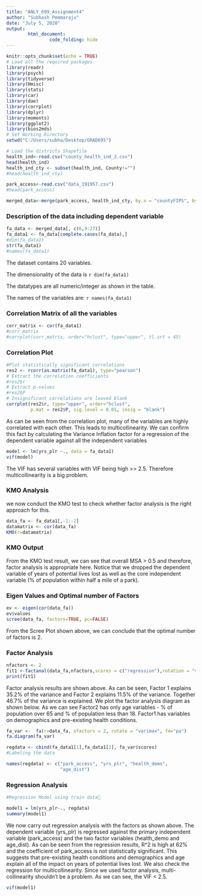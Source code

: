 ```yaml
---
title: "ANLY_699_Assignment4"
author: "Subhash Pemmaraju"
date: "July 5, 2020"
output: 
        html_document:
                code_folding: hide
---
```


```r
knitr::opts_chunk$set(echo = TRUE)
# Load all the required packages
library(readr)
library(psych)
library(tidyverse)
library(Hmisc)
library(stats)
library(car)
library(dae)
library(corrplot)
library(dplyr)
library(moments)
library(ggplot2)
library(bios2mds)
# Set Working Directory
setwd("C:/Users/subha/Desktop/GRAD695")

# Load the districts Shapefile
health_ind<-read.csv("county_health_ind_2.csv")
head(health_ind)
health_ind_cty <- subset(health_ind, County!="")
#head(health_ind_cty)

park_access<-read.csv("data_191957.csv")
#head(park_access)

merged_data<-merge(park_access, health_ind_cty, by.x = "countyFIPS", by.y = "FIPS", all.x = TRUE)

```



### Description of the data including dependent variable

```r
fa_data <- merged_data[, c(6,9:27)]
fa_data1 <- fa_data[complete.cases(fa_data),]
#dim(fa_data1)
str(fa_data1)
#names(fa_data1)
```

The dataset contains 20 variables. 

The dimensionality of the data is `r dim(fa_data1)`

The datatypes are all numeric/integer as shown in the table.

The names of the variables are:
`r names(fa_data1)`


### Correlation Matrix of all the variables

```r
corr_matrix <- cor(fa_data1)
#corr_matrix
#corrplot(corr_matrix, order="hclust", type="upper", tl.srt = 45)

```

### Correlation Plot


```r
#Plot statistically significant correlations
res2 <- rcorr(as.matrix(fa_data1), type="pearson")
# Extract the correlation coefficients
#res2$r
# Extract p-values
#res2$P
# Insignificant correlations are leaved blank
corrplot(res2$r, type="upper", order="hclust",
         p.mat = res2$P, sig.level = 0.01, insig = "blank")
```


As can be seen from the correlation plot, many of the variables are highly correlated with each other. This leads to multicollinearity. We can confirm this fact by calculating the Variance Inflation factor for a regression of the dependent variable against all the independent variables

```r
model <- lm(yrs_plr ~., data = fa_data1)
vif(model)

```

The VIF has several variables with VIF being high >> 2.5. Therefore multicollinearity is a big problem.

### KMO Analysis

we now conduct the KMO test to check whether factor analysis is the right approach for this. 

```r
data_fa <- fa_data1[,-1:-2]
datamatrix <- cor(data_fa)
KMO(r=datamatrix)

```

### KMO Output

From the KMO test result, we can see that overall MSA > 0.5 and therefore, factor analysis is appropriate here. Notice that we dropped the dependent variable of years of potential lives lost as well as the core independent variable (% of population within half a mile of a park). 


### Eigen Values and Optimal number of Factors


```r
ev <- eigen(cor(data_fa))
ev$values
scree(data_fa, factors=TRUE, pc=FALSE)
```


From the Scree Plot shown above, we can conclude that the optimal number of factors is 2. 


### Factor Analysis


```r
nfactors <- 2
fit1 <-factanal(data_fa,nfactors,scores = c("regression"),rotation = "varimax")
print(fit1)

```


Factor analysis results are shown above. As can be seen, Factor 1 explains 35.2% of the variance and Factor 2 explains 11.5% of the variance. Together 46.7% of the variance is explained. We plot the factor analysis diagram as shown below. As we can see Factor2 has only age variables - % of population over 65 and % of population less than 18. Factor1 has variables on demographics and pre-existing health conditions. 




```r
fa_var <-  fa(r=data_fa, nfactors = 2, rotate = "varimax", fm="pa")
fa.diagram(fa_var)

```


```r
regdata <- cbind(fa_data1[1],fa_data1[2], fa_var$scores)
#Labeling the data

names(regdata) <- c("park_access", "yrs_plr", "health_demo",
                    "age_dist")


```


### Regression Analysis


```r
#Regression Model using train data

model1 = lm(yrs_plr~., regdata)
summary(model1)


```


We now carry out regression analysis with the factors as shown above. The dependent variable (yrs_plr) is regressed against the primary independent variable (park_access) and the two factor variables (health_demo and age_dist). As can be seen from the regression results, R^2 is high at 62% and the coefficient of park_access is not statistically significant. This suggests that pre-existing health conditions and demographics and age explain all of the impact on years of potential lives lost. We also check the regression for multicollinearity. Since we used factor analysis, multi-collinearity shouldn't be a problem. As we can see, the VIF < 2.5. 

```r
vif(model1)

```